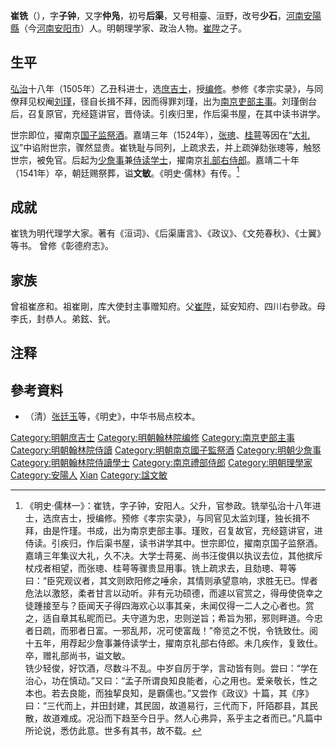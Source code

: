 {{for|唐中宗的驸马'''崔铣'''|崔铣 (唐朝)}}
{{明清人物信息框
| 姓名 = 崔銑
| 原名 = 
| 圖片名稱= 
| 圖片大小 =200px
| 圖片說明 = 
| 最高職務 = 南京禮部右侍郎
| 國家 = 大明
| 爵位 =
| 籍貫 = [[河南|河南]][[安陽縣|安陽縣]]
| 族裔 = 漢族
| 旗籍 = 
| 字號 = 字子钟，又字仲凫<br>初号后渠，改号少石
| 諡號 = 文敏
| 出生日期 = [[成化|成化]]十四年（1478年）
| 出生地點 = [[河南|河南]][[安陽縣|安陽縣]]
| 逝世日期 = [[嘉靖|嘉靖]]二十年（1541年）
| 逝世地點 = [[河南|河南]][[安陽縣|安陽縣]]
| 墓葬 =
| 配偶 = 娶李氏，封恭人，湯陰人贈太保工部尚書恭敏公之女。
| 親屬 = 父[[崔陞_(明朝)|崔陞]]<br>長子崔滂，省薦未仕卒；次子崔汲，字孟可，号思臺，鴻臚寺序班。
| 出身 = 
*弘治十八年乙丑科進士出身
| 經歷 = 
| 著作 =
}}
'''崔铣'''（{{bd|1478年||1541年||Cui崔}}），字'''子钟'''，又字'''仲凫'''，初号'''后渠'''，又号相臺、洹野，改号'''少石'''，[[河南|河南]][[安陽縣|安陽縣]]（今[[河南|河南]][[安阳市|安阳市]]）人。明朝理学家、政治人物。[[崔陞_(明朝)|崔陞]]之子。

==生平==
[[弘治_(明)|弘治]]十八年（1505年）乙丑科进士，选[[庶吉士|庶吉士]]，授[[编修|编修]]。参修《孝宗实录》，与同僚拜见权阉[[刘瑾|刘瑾]]，径自长揖不拜，因而得罪刘瑾，出为[[南京|南京]][[吏部|吏部]][[主事|主事]]。刘瑾倒台后，召复原官，充经筵讲官，晋侍读。引疾归里，作后渠书屋，在其中读书讲学。

世宗即位，擢南京[[国子监|国子监]][[祭酒|祭酒]]。嘉靖三年（1524年），[[张璁|张璁]]、[[桂萼|桂萼]]等因在“[[大礼议|大礼议]]”中谄附世宗，骤然显贵。崔铣耻与同列，上疏求去，并上疏弹劾张璁等，触怒世宗，被免官。后起为[[少詹事|少詹事]]兼[[侍读学士|侍读学士]]，擢南京[[礼部右侍郎|礼部右侍郎]]。嘉靖二十年（1541年）卒，朝廷赐祭葬，谥'''文敏'''。《明史·儒林》有传。<ref>《明史·儒林一》：崔铣，字子钟，安阳人。父升，官参政。铣举弘治十八年进士，选庶吉士，授编修。预修《孝宗实录》，与同官见太监刘瑾，独长揖不拜，由是忤瑾。书成，出为南京吏部主事。瑾败，召复故官，充经筵讲官，进侍读。引疾归，作后渠书屋，读书讲学其中。世宗即位，擢南京国子监祭酒。嘉靖三年集议大礼，久不决。大学士蒋冕、尚书汪俊俱以执议去位，其他摈斥杖戍者相望，而张璁、桂萼等骤贵显用事。铣上疏求去，且劾璁、萼等曰：“臣究观议者，其文则欧阳修之唾余，其情则承望意响，求胜无已。悍者危法以激怒，柔者甘言以动听。非有元功硕德，而遽以官赏之，得毋使侥幸之徒踵接至与？臣闻天子得四海欢心以事其亲，未闻仅得一二人之心者也。赏之，适自章其私昵而已。夫守道为忠，忠则逆旨；希旨为邪，邪则畔道。今忠者日疏，而邪者日富。一邪乱邦，况可使富哉！”帝览之不悦，令铣致仕。阅十五年，用荐起少詹事兼侍读学士，擢南京礼部右侍郎。未几疾作，复致仕。卒，赠礼部尚书，谥文敏。<br>铣少轻俊，好饮酒，尽数斗不乱。中岁自厉于学，言动皆有则。尝曰：“学在治心，功在慎动。”又曰：“孟子所谓良知良能者，心之用也。爱亲敬长，性之本也。若去良能，而独挈良知，是霸儒也。”又尝作《政议》十篇，其《序》曰：“三代而上，并田封建，其民固，故道易行，三代而下，阡陌郡县，其民散，故道难成。况沿而下趋至今日乎。然人心弗异，系乎主之者而已。”凡篇中所论说，悉仿此意。世多有其书，故不载。 </ref>

==成就==
崔铣为明代理学大家。著有《洹词》、《后渠庸言》、《政议》、《文苑春秋》、《士翼》等书。 曾修《彰德府志》。

==家族==
曾祖崔彦和。祖崔剛，库大使封主事赠知府。父[[崔陞_(明朝)|崔陞]]，延安知府、四川右參政。母李氏，封恭人。弟鉉、釴。

==注释==
{{reflist}}

==參考資料==
*（清）[[张廷玉|张廷玉]]等，《明史》，中华书局点校本。


{{弘治十八年乙丑科殿試金榜}}
{{規範控制}}
{{DEFAULTSORT:Cui崔}}
[[Category:明朝庶吉士|Category:明朝庶吉士]]
[[Category:明朝翰林院编修|Category:明朝翰林院编修]]
[[Category:南京吏部主事|Category:南京吏部主事]]
[[Category:明朝翰林院侍讀|Category:明朝翰林院侍讀]]
[[Category:明朝南京國子監祭酒|Category:明朝南京國子監祭酒]]
[[Category:明朝少詹事|Category:明朝少詹事]]
[[Category:明朝翰林院侍讀學士|Category:明朝翰林院侍讀學士]]
[[Category:南京禮部侍郎|Category:南京禮部侍郎]]
[[Category:明朝理學家|Category:明朝理學家]]
[[Category:安陽人|Category:安陽人]]
[[Category:崔姓|Xian]]
[[Category:諡文敏|Category:諡文敏]]